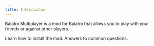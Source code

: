 ```yaml
---
title: Introduction
---
```


Balatro Multiplayer is a mod for Balatro that allows you to play with your friends or against other players.

<Cards>
	<Card
		href="/docs/getting-started/installation"
		title="Installation"
	>
		Learn how to install the mod.
	</Card>
	<Card
		href="/docs/getting-started/installation"
		title="FAQ"
	>
		Answers to common questions.
	</Card>
</Cards>